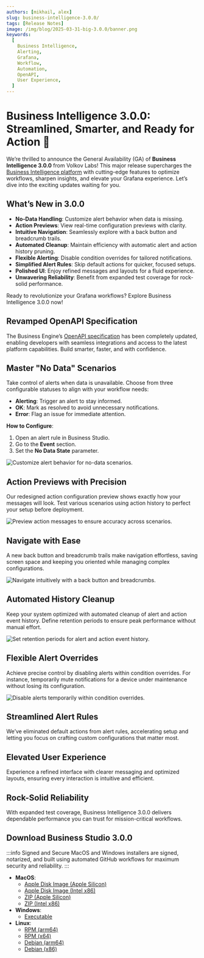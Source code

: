 ```yaml
---
authors: [mikhail, alex]
slug: business-intelligence-3.0.0/
tags: [Release Notes]
image: /img/blog/2025-03-31-big-3.0.0/banner.png
keywords:
  [
    Business Intelligence,
    Alerting,
    Grafana,
    Workflow,
    Automation,
    OpenAPI,
    User Experience,
  ]
---
```



# Business Intelligence 3.0.0: Streamlined, Smarter, and Ready for Action 🚀

We’re thrilled to announce the General Availability (GA) of **Business Intelligence 3.0.0** from Volkov Labs! This major release supercharges the [Business Intelligence platform](/docs/) with cutting-edge features to optimize workflows, sharpen insights, and elevate your Grafana experience. Let’s dive into the exciting updates waiting for you.

## What’s New in 3.0.0

- **No-Data Handling**: Customize alert behavior when data is missing.
- **Action Previews**: View real-time configuration previews with clarity.
- **Intuitive Navigation**: Seamlessly explore with a back button and breadcrumb trails.
- **Automated Cleanup**: Maintain efficiency with automatic alert and action history pruning.
- **Flexible Alerting**: Disable condition overrides for tailored notifications.
- **Simplified Alert Rules**: Skip default actions for quicker, focused setups.
- **Polished UI**: Enjoy refined messages and layouts for a fluid experience.
- **Unwavering Reliability**: Benefit from expanded test coverage for rock-solid performance.

Ready to revolutionize your Grafana workflows? Explore Business Intelligence 3.0.0 now!

## Revamped OpenAPI Specification

The Business Engine’s [OpenAPI specification](/docs/api/) has been completely updated, enabling developers with seamless integrations and access to the latest platform capabilities. Build smarter, faster, and with confidence.

## Master "No Data" Scenarios

Take control of alerts when data is unavailable. Choose from three configurable statuses to align with your workflow needs:

- **Alerting**: Trigger an alert to stay informed.
- **OK**: Mark as resolved to avoid unnecessary notifications.
- **Error**: Flag an issue for immediate attention.

**How to Configure**:

1. Open an alert rule in Business Studio.
2. Go to the **Event** section.
3. Set the **No Data State** parameter.

<Image
  title="Customize alert behavior for no-data scenarios."
  src="/img/blog/2025-03-31-big-3.0.0/no-data.png"
/>

## Action Previews with Precision

Our redesigned action configuration preview shows exactly how your messages will look. Test various scenarios using action history to perfect your setup before deployment.

<Image
  title="Preview action messages to ensure accuracy across scenarios."
  src="/img/blog/2025-03-31-big-3.0.0/preview.png"
/>

## Navigate with Ease

A new back button and breadcrumb trails make navigation effortless, saving screen space and keeping you oriented while managing complex configurations.

<Image
  title="Navigate intuitively with a back button and breadcrumbs."
  src="/img/blog/2025-03-31-big-3.0.0/breadcrumbs.png"
/>

## Automated History Cleanup

Keep your system optimized with automated cleanup of alert and action event history. Define retention periods to ensure peak performance without manual effort.

<Image
  title="Set retention periods for alert and action event history."
  src="/img/blog/2025-03-31-big-3.0.0/processing.png"
/>

## Flexible Alert Overrides

Achieve precise control by disabling alerts within condition overrides. For instance, temporarily mute notifications for a device under maintenance without losing its configuration.

<Image
  title="Disable alerts temporarily within condition overrides."
  src="/img/blog/2025-03-31-big-3.0.0/override.png"
/>

## Streamlined Alert Rules

We’ve eliminated default actions from alert rules, accelerating setup and letting you focus on crafting custom configurations that matter most.

## Elevated User Experience

Experience a refined interface with clearer messaging and optimized layouts, ensuring every interaction is intuitive and efficient.

## Rock-Solid Reliability

With expanded test coverage, Business Intelligence 3.0.0 delivers dependable performance you can trust for mission-critical workflows.

## Download Business Studio 3.0.0

:::info Signed and Secure
MacOS and Windows installers are signed, notarized, and built using automated GitHub workflows for maximum security and reliability.
:::

- **MacOS**:
  - [Apple Disk Image (Apple Silicon)](https://github.com/VolkovLabs/business-intelligence/releases/download/v3.0.0/Business.Studio-3.0.0-arm64.dmg)
  - [Apple Disk Image (Intel x86)](https://github.com/VolkovLabs/business-intelligence/releases/download/v3.0.0/Business.Studio-3.0.0-x64.dmg)
  - [ZIP (Apple Silicon)](https://github.com/VolkovLabs/business-intelligence/releases/download/v3.0.0/Business.Studio-darwin-arm64-3.0.0.zip)
  - [ZIP (Intel x86)](https://github.com/VolkovLabs/business-intelligence/releases/download/v3.0.0/Business.Studio-darwin-x64-3.0.0.zip)
- **Windows**:
  - [Executable](https://github.com/VolkovLabs/business-intelligence/releases/download/v3.0.0/Business.Studio-3.0.0.Setup.exe)
- **Linux**:
  - [RPM (arm64)](https://github.com/VolkovLabs/business-intelligence/releases/download/v3.0.0/business-studio-3.0.0-1.arm64.rpm)
  - [RPM (x64)](https://github.com/VolkovLabs/business-intelligence/releases/download/v3.0.0/business-studio-3.0.0-1.x86_64.rpm)
  - [Debian (arm64)](https://github.com/VolkovLabs/business-intelligence/releases/download/v3.0.0/business-studio_3.0.0_arm64.deb)
  - [Debian (x86)](https://github.com/VolkovLabs/business-intelligence/releases/download/v3.0.0/business-studio_3.0.0_amd64.deb)

<GettingStarted />

<Feedback />
